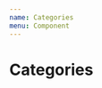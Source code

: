 ```yaml
---
name: Categories
menu: Component
---
```


# Categories

<Playground>
  <Categories>
    <Category
      icon="https://rawgit.com/SocialGouv/code-du-travail-html/master/docs/assets/icons/handshake.svg"
      title="Embauche et contrat"
    />
    <Category
      icon="https://rawgit.com/SocialGouv/code-du-travail-html/master/docs/assets/icons/time.svg"
      title="Durée de travail et congés"
    />
    <Category
      icon="https://rawgit.com/SocialGouv/code-du-travail-html/master/docs/assets/icons/coins.svg"
      title="Rémunération"
    />
    <Category
      icon="https://rawgit.com/SocialGouv/code-du-travail-html/master/docs/assets/icons/shield.svg"
      title="Santé et sécurité"
    />
  </Categories>
</Playground>

<Props of={Category} />
